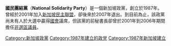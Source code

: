 {{Infobox political party
| country          = 新加坡
| name       = 國民團結黨
| name_native      = National Solidarity Party
| colorcode        = #FF2400
| logo       = 
| leader           = {{link-en|張培源|Sebastian Teo}}
| foundation       = {{start date|1987}}
| ideology         = [[社会民主主义|社会民主主义]] / [[自由主义|自由主义]]
|position      = [[中间主义|中间派]]
| headquarters     = {{link-en|惹兰勿剎|Jalan Besar}}397号 #02-01A<br>新加坡 209007
| colours          = [[橙色|橙色]]
|seats1_title = [[新加坡國會|國會]]
|seats1 = {{Composition bar|0|101|hex=#0087DC}}
| european         = 
| international    = 
| website          = [https://www.facebook.com/nspsg/ 國民團結黨FB專頁]
}}

'''國民團結黨'''（'''National Solidarity Party'''）是一個新加坡政黨，創立於1987年。曾經於2001年加入[[新加坡民主聯盟|新加坡民主聯盟]]，卻後來於2007年退出。到目前為止，該政黨尚未有人於大選中贏得[[新加坡國會|國會]]議席，但該黨的前秘書長{{link-en|謝鏡豐|Steve Chia}}卻曾於2001年到2006年期間擔任[[非選區議員|非選區議員]]。
{{新加坡政黨}}
[[Category:新加坡政黨|Category:新加坡政黨]]
[[Category:1987年建立的政党|Category:1987年建立的政党]]
[[Category:1987年新加坡建立|Category:1987年新加坡建立]]